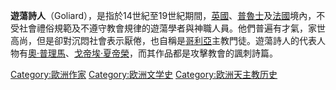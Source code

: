 '''遊蕩詩人'''（Goliard），是指於14世紀至19世紀期間，[[英國|英國]]、[[普魯士|普魯士]]及[[法國|法國]]境內，不受社會禮俗規範及不遵守教會規律的遊蕩學者與神職人員。他們普遍有才氣，家世高尚，但是卻對沉悶社會表示厭倦，也自稱是[[哥利亞|哥利亞]]主教門徒。遊蕩詩人的代表人物有[[奧·普理馬|奧·普理馬]]、[[戈帝埃·夏帝榮|戈帝埃·夏帝榮]]，而其作品都是攻擊教會的諷刺詩篇。

[[Category:歐洲作家|Category:歐洲作家]]
[[Category:欧洲文学史|Category:欧洲文学史]]
[[Category:欧洲天主教历史|Category:欧洲天主教历史]]